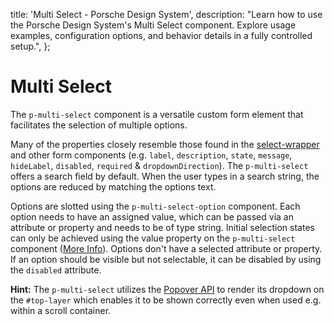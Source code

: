 
  title: 'Multi Select - Porsche Design System',
  description:
    "Learn how to use the Porsche Design System's Multi Select component. Explore usage examples, configuration options, and behavior details in a fully controlled setup.",
};

# Multi Select <ComponentStatus tagName="p-multi-select"></ComponentStatus>

The `p-multi-select` component is a versatile custom form element that facilitates the selection of multiple options.

Many of the properties closely resemble those found in the [select-wrapper](/components/select-wrapper/examples/) and
other form components (e.g. `label`, `description`, `state`, `message`, `hideLabel`, `disabled`, `required` &
`dropdownDirection`). The `p-multi-select` offers a search field by default. When the user types in a search string, the
options are reduced by matching the options text.

Options are slotted using the `p-multi-select-option` component. Each option needs to have an assigned value, which can
be passed via an attribute or property and needs to be of type string. Initial selection states can only be achieved
using the value property on the `p-multi-select` component ([More Info](/components/multi-select/examples/#set-value)).
Options don't have a selected attribute or property. If an option should be visible but not selectable, it can be
disabled by using the `disabled` attribute.

**Hint:** The `p-multi-select` utilizes the [Popover API](https://developer.mozilla.org/en-US/docs/Web/API/Popover_API)
to render its dropdown on the `#top-layer` which enables it to be shown correctly even when used e.g. within a scroll
container.

<Configurator tagName="p-multi-select" story={multiSelectStory} />
